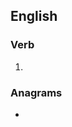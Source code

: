 ==English==

===Verb===
{{head|en|verb form}}

# {{present participle of|en|lesion|nocat=1}}

===Anagrams===
* {{anagrams|en|a=egiilnnos|esloining}}